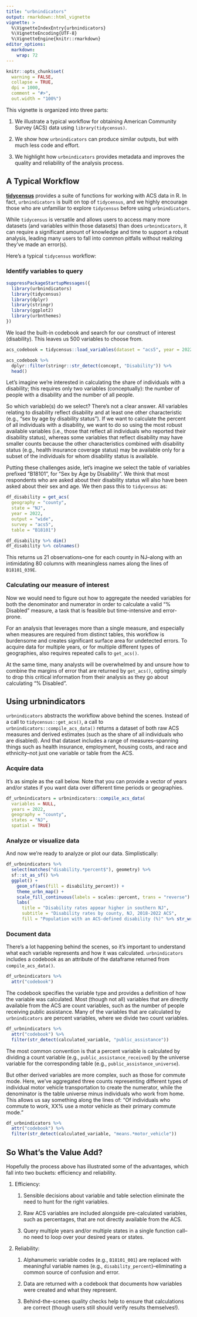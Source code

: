 ```yaml
---
title: "urbnindicators"
output: rmarkdown::html_vignette
vignette: >
  %\VignetteIndexEntry{urbnindicators}
  %\VignetteEncoding{UTF-8}
  %\VignetteEngine{knitr::rmarkdown}
editor_options: 
  markdown: 
    wrap: 72
---
```


```r
knitr::opts_chunk$set(
  warning = FALSE,
  collapse = TRUE,
  dpi = 1000,
  comment = "#>",
  out.width = "100%")
```

This vignette is organized into three parts:

1.  We illustrate a typical workflow for obtaining American Community
    Survey (ACS) data using `library(tidycensus)`.

2.  We show how `urbnindicators` can produce similar outputs, but with
    much less code and effort.

3.  We highlight how `urbnindicators` provides metadata and improves the
    quality and reliability of the analysis process.

## A Typical Workflow

[**tidycensus**](https://walker-data.com/tidycensus/index.html) provides
a suite of functions for working with ACS data in R. In fact,
`urbnindicators` is built on top of `tidycensus`, and we highly
encourage those who are unfamiliar to explore `tidycensus` before using
`urbnindicators`.

While `tidycensus` is versatile and allows users to access many more
datasets (and variables within those datasets) than does
`urbnindicators`, it can require a significant amount of knowledge and
time to support a robust analysis, leading many users to fall into
common pitfalls without realizing they've made an error(s).

Here's a typical `tidycensus` workflow:

### Identify variables to query

```r
suppressPackageStartupMessages({
  library(urbnindicators)
  library(tidycensus)
  library(dplyr)
  library(stringr)
  library(ggplot2)  
  library(urbnthemes)
})
```

We load the built-in codebook and search for our construct of interest
(disability). This leaves us 500 variables to choose from.

```r
acs_codebook = tidycensus::load_variables(dataset = "acs5", year = 2022)

acs_codebook %>%
  dplyr::filter(stringr::str_detect(concept, "Disability")) %>% 
  head()
```

Let's imagine we're interested in calculating the share of individuals
with a disability; this requires only two variables (conceptually): the
number of people with a disability and the number of all people.

So which variable(s) do we select? There's not a clear answer. All
variables relating to disability reflect disability and at least one
other characteristic (e.g., "sex by age by disability status"). If we
want to calculate the percent of all individuals with a disability, we
want to do so using the most robust available variables (i.e., those
that reflect all individuals who reported their disability status),
whereas some variables that reflect disability may have smaller counts
because the other characteristics combined with disability status (e.g.,
health insurance coverage status) may be available only for a subset of
the individuals for whom disability status is available.

Putting these challenges aside, let's imagine we select the table of
variables prefixed "B18101", for "Sex by Age by Disability". We think
that most respondents who are asked about their disability status will
also have been asked about their sex and age. We then pass this to
`tidycensus` as:

```r
df_disability = get_acs(
  geography = "county",
  state = "NJ", 
  year = 2022,
  output = "wide",
  survey = "acs5",
  table = "B18101")

df_disability %>% dim()
df_disability %>% colnames()
```

This returns us 21 observations–one for each county in NJ--along with an
intimidating 80 columns with meaningless names along the lines of
`B18101_039E`.

### Calculating our measure of interest

Now we would need to figure out how to aggregate the needed variables
for both the denominator and numerator in order to calculate a valid "%
Disabled" measure, a task that is feasible but time-intensive and
error-prone.

For an analysis that leverages more than a single measure, and
especially when measures are required from distinct tables, this
workflow is burdensome and creates significant surface area for
undetected errors. To acquire data for multiple years, or for multiple
different types of geographies, also requires repeated calls to
`get_acs()`.

At the same time, many analysts will be overwhelmed by and unsure how to
combine the margins of error that are returned by `get_acs()`, opting
simply to drop this critical information from their analysis as they go
about calculating "% Disabled".

## Using urbnindicators

`urbnindicators` abstracts the workflow above behind the scenes. Instead
of a call to `tidycensus::get_acs()`, a call to
`urbnindicators::compile_acs_data()` returns a dataset of both raw ACS
measures and derived estimates (such as the share of all individuals who
are disabled). And that dataset includes a range of measures–spanning
things such as health insurance, employment, housing costs, and race and
ethnicity–not just one variable or table from the ACS.

### Acquire data

It's as simple as the call below. Note that you can provide a vector of
years and/or states if you want data over different time periods or
geographies.

```r
df_urbnindicators = urbnindicators::compile_acs_data(
  variables = NULL,
  years = 2022,
  geography = "county",
  states = "NJ",
  spatial = TRUE)
```

### Analyze or visualize data

And now we're ready to analyze or plot our data. Simplistically:

```r
df_urbnindicators %>%
  select(matches("disability.*percent$"), geometry) %>%
  sf::st_as_sf() %>%
  ggplot() +
    geom_sf(aes(fill = disability_percent)) +
    theme_urbn_map() +
    scale_fill_continuous(labels = scales::percent, trans = "reverse") +
    labs(
      title = "Disability rates appear higher in southern NJ",
      subtitle = "Disability rates by county, NJ, 2018-2022 ACS",
      fill = "Population with an ACS-defined disability (%)" %>% str_wrap(20))
```

### Document data

There's a lot happening behind the scenes, so it's important to
understand what each variable represents and how it was calculated.
`urbnindicators` includes a codebook as an attribute of the dataframe
returned from `compile_acs_data()`.

```r
df_urbnindicators %>%
  attr("codebook")
```

The codebook specifies the variable type and provides a definition of
how the variable was calculated. Most (though not all) variables that
are directly available from the ACS are count variables, such as the
number of people receiving public assistance. Many of the variables that
are calculated by `urbnindicators` are percent variables, where we
divide two count variables.

```r
df_urbnindicators %>%
  attr("codebook") %>%
  filter(str_detect(calculated_variable, "public_assistance"))
```

The most common convention is that a percent variable is calculated by
dividing a count variable (e.g., `public_assistance_received`) by the
universe variable for the corresponding table (e.g.,
`public_assistance_universe`).

But other derived variables are more complex, such as those for commute
mode. Here, we've aggregated three counts representing different types
of individual motor vehicle transportation to create the numerator,
while the denominator is the table universe minus individuals who work
from home. This allows us say something along the lines of: "Of
individuals who commute to work, XX% use a motor vehicle as their
primary commute mode."

```r
df_urbnindicators %>%
  attr("codebook") %>%
  filter(str_detect(calculated_variable, "means.*motor_vehicle"))
```

## So What's the Value Add?

Hopefully the process above has illustrated some of the advantages,
which fall into two buckets: efficiency and reliability.

1.  Efficiency:

    1.  Sensible decisions about variable and table selection eliminate
        the need to hunt for the right variables.

    2.  Raw ACS variables are included alongside pre-calculated
        variables, such as percentages, that are not directly available
        from the ACS.

    3.  Query multiple years and/or multiple states in a single function
        call-- no need to loop over your desired years or states.

2.  Reliability:

    1.  Alphanumeric variable codes (e.g., `B18101_001`) are replaced
        with meaningful variable names (e.g.,
        `disability_percent`)--eliminating a common source of confusion
        and error.

    2.  Data are returned with a codebook that documents how variables
        were created and what they represent.

    3.  Behind-the-scenes quality checks help to ensure that
        calculations are correct (though users still should verify
        results themselves!).
